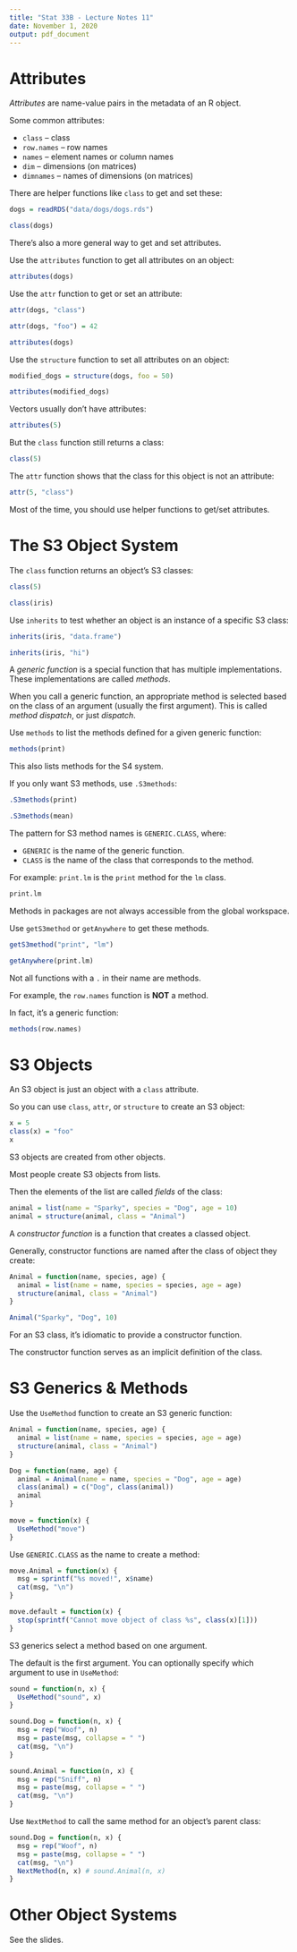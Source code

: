 ```yaml
---
title: "Stat 33B - Lecture Notes 11"
date: November 1, 2020
output: pdf_document
---
```



Attributes
==========

_Attributes_ are name-value pairs in the metadata of an R object.

Some common attributes:

* `class` -- class
* `row.names` -- row names
* `names` -- element names or column names
* `dim` -- dimensions (on matrices)
* `dimnames` -- names of dimensions (on matrices)

There are helper functions like `class` to get and set these:
```r
dogs = readRDS("data/dogs/dogs.rds")

class(dogs)
```

There's also a more general way to get and set attributes.

Use the `attributes` function to get all attributes on an object:
```r
attributes(dogs)
```

Use the `attr` function to get or set an attribute:
```r
attr(dogs, "class")

attr(dogs, "foo") = 42

attributes(dogs)
```


Use the `structure` function to set all attributes on an object:
```r
modified_dogs = structure(dogs, foo = 50)

attributes(modified_dogs)
```

Vectors usually don't have attributes:
```r
attributes(5)
```

But the `class` function still returns a class:
```r
class(5)
```

The `attr` function shows that the class for this object is not an attribute:
```r
attr(5, "class")
```

Most of the time, you should use helper functions to get/set attributes.



The S3 Object System
====================

The `class` function returns an object's S3 classes:
```r
class(5)

class(iris)
```


Use `inherits` to test whether an object is an instance of a specific S3 class:
```r
inherits(iris, "data.frame")

inherits(iris, "hi")
```

A _generic function_ is a special function that has multiple implementations.
These implementations are called _methods_.

When you call a generic function, an appropriate method is selected based on
the class of an argument (usually the first argument). This is called _method
dispatch_, or just _dispatch_.

Use `methods` to list the methods defined for a given generic function:
```r
methods(print)
```
This also lists methods for the S4 system.

If you only want S3 methods, use `.S3methods`:
```r
.S3methods(print)

.S3methods(mean)
```

The pattern for S3 method names is `GENERIC.CLASS`, where:

* `GENERIC` is the name of the generic function.
* `CLASS` is the name of the class that corresponds to the method.

For example: `print.lm` is the `print` method for the `lm` class.

```r
print.lm
```
Methods in packages are not always accessible from the global workspace.

Use `getS3method` or `getAnywhere` to get these methods.

```r
getS3method("print", "lm")

getAnywhere(print.lm)
```


Not all functions with a `.` in their name are methods.

For example, the `row.names` function is **NOT** a method.

In fact, it's a generic function:
```r
methods(row.names)
```



S3 Objects
==========

An S3 object is just an object with a `class` attribute.

So you can use `class`, `attr`, or `structure` to create an S3 object:
```r
x = 5
class(x) = "foo"
x
```

S3 objects are created from other objects.

Most people create S3 objects from lists.

Then the elements of the list are called _fields_ of the class:
```r
animal = list(name = "Sparky", species = "Dog", age = 10)
animal = structure(animal, class = "Animal")
```

A _constructor function_ is a function that creates a classed object.

Generally, constructor functions are named after the class of object they
create:
```r
Animal = function(name, species, age) {
  animal = list(name = name, species = species, age = age)
  structure(animal, class = "Animal")
}

Animal("Sparky", "Dog", 10)
```

For an S3 class, it's idiomatic to provide a constructor function.

The constructor function serves as an implicit definition of the class.



S3 Generics & Methods
=====================

Use the `UseMethod` function to create an S3 generic function:
```r
Animal = function(name, species, age) {
  animal = list(name = name, species = species, age = age)
  structure(animal, class = "Animal")
}

Dog = function(name, age) {
  animal = Animal(name = name, species = "Dog", age = age)
  class(animal) = c("Dog", class(animal))
  animal
}
  
move = function(x) {
  UseMethod("move")
}
```

Use `GENERIC.CLASS` as the name to create a method:
```r
move.Animal = function(x) {
  msg = sprintf("%s moved!", x$name)
  cat(msg, "\n")
}

move.default = function(x) {
  stop(sprintf("Cannot move object of class %s", class(x)[1]))
}
```

S3 generics select a method based on one argument.

The default is the first argument. You can optionally specify which argument to
use in `UseMethod`:
```r
sound = function(n, x) {
  UseMethod("sound", x)
}

sound.Dog = function(n, x) {
  msg = rep("Woof", n)
  msg = paste(msg, collapse = " ")
  cat(msg, "\n")
}

sound.Animal = function(n, x) {
  msg = rep("Sniff", n)
  msg = paste(msg, collapse = " ")
  cat(msg, "\n")
}
```


Use `NextMethod` to call the same method for an object's parent class:
```r
sound.Dog = function(n, x) {
  msg = rep("Woof", n)
  msg = paste(msg, collapse = " ")
  cat(msg, "\n")
  NextMethod(n, x) # sound.Animal(n, x)
}
```



Other Object Systems
====================

See the slides.
